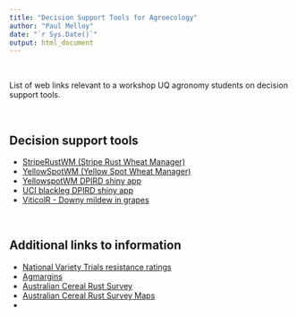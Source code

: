 ```yaml
---
title: "Decision Support Tools for Agroecology"
author: "Paul Melloy"
date: "`r Sys.Date()`"
output: html_document
---
```


<br>  

List of web links relevant to a workshop UQ agronomy students on decision support 
tools.

<br>  

## Decision support tools  

 - [StripeRustWM (Stripe Rust Wheat Manager)](https://www.agric.wa.gov.au/apps/striperustwm)  
 - [YellowSpotWM (Yellow Spot Wheat Manager)](https://www.agric.wa.gov.au/apps/yellowspotwm-yellow-leaf-spot-management)  
 - [YellowspotWM DPIRD shiny app](https://dpird.shinyapps.io/yellowspot/)
 - [UCI blackleg DPIRD shiny app](https://canola.shinyapps.io/UCI-blackleg/)
 - [ViticolR - Downy mildew in grapes](https://viticolr.paulmelloy.com.au/shiny/viticolR_dst/)

<br>  

## Additional links to information  

 - [National Variety Trials resistance ratings](https://nvt.grdc.com.au/nvt-disease-ratings)  
 - [Agmargins](https://agmargins.net.au/)  
 - [Australian Cereal Rust Survey](https://www.sydney.edu.au/science/our-research/research-areas/life-and-environmental-sciences/cereal-rust-research/rust-reports.html)  
 - [Australian Cereal Rust Survey Maps](https://www.google.com/maps/d/viewer?mid=1nkFavsqmm5rUlXdp_F_dMPJJVPgXVZM&ll=-27.96774968331581%2C133.06423238383962&z=5)  
 -
